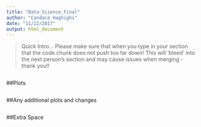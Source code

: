 ```yaml
---
title: "Data_Science_Final"
author: "Candace Haghighi"
date: "11/22/2017"
output: html_document
---
```

>Quick Intro... Please make sure that when you type in your section that the code chunk does not push too far down! This will 'bleed' into the next person's section and may cause issues when merging - thank you!!


```r




































































































```



##Plots 




```r




































































































```



##Any additional plots and changes 




```r




































































































```



##Extra Space 




```r




































































































```


